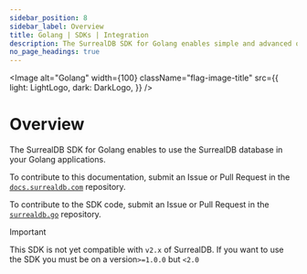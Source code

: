 ```yaml
---
sidebar_position: 8
sidebar_label: Overview
title: Golang | SDKs | Integration
description: The SurrealDB SDK for Golang enables simple and advanced querying of a remote or embedded database.
no_page_headings: true
---
```



<Image
    alt="Golang"
    width={100}
    className="flag-image-title"
    src={{
        light: LightLogo,
        dark: DarkLogo,
    }}
/>

# Overview

The SurrealDB SDK for Golang enables to use the SurrealDB database in your Golang applications.

To contribute to this documentation, submit an Issue or Pull Request in the [`docs.surrealdb.com`](https://github.com/surrealdb/docs.surrealdb.com) repository.

To contribute to the SDK code, submit an Issue or Pull Request in the [`surrealdb.go`](https://github.com/surrealdb/surrealdb.go) repository.

> [!IMPORTANT]
>  This SDK is not yet compatible with `v2.x` of SurrealDB. If you want to use the SDK you must be on a version`>=1.0.0` but `<2.0`
